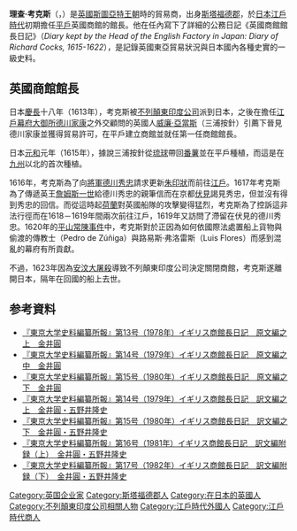 '''理查·考克斯'''（{{lang-en|Richard Cocks}}，{{bd|1566年|1月|1624年||}}）是[[英國|英國]][[斯圖亞特王朝|斯圖亞特王朝]]時的貿易商，出身[[斯塔福德郡|斯塔福德郡]]，於[[日本|日本]][[江戶時代|江戶時代]]初期擔任[[平戶|平戶]]英國商館的館長。他在任內寫下了詳細的公務日記《英國商館館長日記》（''Diary kept by the Head of the English Factory in Japan: Diary of Richard Cocks, 1615-1622''），是記錄英國東亞貿易狀況與日本國內各種史實的一級史料。

== 英國商館館長 ==
日本[[慶長|慶長]]十八年（1613年），考克斯被[[不列顛東印度公司|不列顛東印度公司]]派到日本，之後在擔任[[江戶幕府|江戶幕府]][[大御所_(江戶時代)|大御所]][[德川家康|德川家康]]之外交顧問的英國人[[三浦按針|威廉·亞當斯]]（三浦按針）引薦下晉見德川家康並獲得貿易許可，在平戶建立商館並就任第一任商館館長。

日本[[元和_(後水尾天皇)|元和]]元年（1615年），據說三浦按針從[[琉球國|琉球]]帶回[[番薯|番薯]]並在平戶種植，而這是在[[九州島|九州]]以北的首次種植。

1616年，考克斯為了向[[征夷大將軍|將軍]][[德川秀忠|德川秀忠]]請求更新[[朱印狀|朱印狀]]而前往[[江戶|江戶]]。1617年考克斯為了傳遞英王[[詹姆斯一世_(英格蘭)|詹姆斯一世]]給德川秀忠的親筆信而在京都[[伏見區|伏見]]謁見秀忠，但並沒有得到秀忠的回信。而從這時起[[荷蘭|荷蘭]]對英國船隊的攻擊變得猛烈，考克斯為了控訴這非法行徑而在1618－1619年間兩次前往江戶，1619年又訪問了滯留在伏見的德川秀忠。1620年的[[平山常陳事件|平山常陳事件]]中，考克斯對於正因為如何依國際法處置船上貨物與偷渡的傳教士{{link-es|佩德羅·德·蘇尼加-貝拉斯科|Pedro de Zúñiga y Velasco|佩德羅·德·蘇尼加}}（Pedro de Zúñiga）與路易斯·弗洛雷斯（Luis Flores）而感到混亂的幕府有所貢獻。

不過，1623年因為[[安汶大屠殺|安汶大屠殺]]導致不列顛東印度公司決定關閉商館，考克斯遂離開日本，隔年在回國的船上去世。

== 参考資料 ==
*[http://www.hi.u-tokyo.ac.jp/publication/syoho/13/pub_kaigai-uk-genbun-jou.html 『東京大学史料編纂所報』第13号（1978年）イギリス商館長日記　原文編之上　金井圓] {{Wayback|url=http://www.hi.u-tokyo.ac.jp/publication/syoho/13/pub_kaigai-uk-genbun-jou.html |date=20190306043958 }}
* [http://www.hi.u-tokyo.ac.jp/publication/syoho/14/pub_kaigai-uk-genbun-chu.html 『東京大学史料編纂所報』第14号（1979年）イギリス商館長日記　原文編之中　金井圓]
*[http://www.hi.u-tokyo.ac.jp/publication/syoho/15/pub_kaigai-uk-genbun-ge.html 『東京大学史料編纂所報』第15号（1980年）イギリス商館長日記　原文編之下　金井圓] {{Wayback|url=http://www.hi.u-tokyo.ac.jp/publication/syoho/15/pub_kaigai-uk-genbun-ge.html |date=20160305025811 }}
*[http://www.hi.u-tokyo.ac.jp/publication/syoho/14/pub_kaigai-uk-yaku-jou.html 『東京大学史料編纂所報』第14号（1979年）イギリス商館長日記　訳文編之上　金井圓・五野井隆史] {{Wayback|url=http://www.hi.u-tokyo.ac.jp/publication/syoho/14/pub_kaigai-uk-yaku-jou.html |date=20160305073307 }}
*[http://www.hi.u-tokyo.ac.jp/publication/syoho/15/pub_kaigai-uk-yaku-ge.html 『東京大学史料編纂所報』第15号（1980年）イギリス商館長日記　訳文編之下　金井圓・五野井隆史] {{Wayback|url=http://www.hi.u-tokyo.ac.jp/publication/syoho/15/pub_kaigai-uk-yaku-ge.html |date=20160305025841 }}
*[http://www.hi.u-tokyo.ac.jp/publication/syoho/16/pub_kaigai-uk-yaku-furoku-jou.html 『東京大学史料編纂所報』第16号（1981年）イギリス商館長日記　訳文編附録（上）　金井圓・五野井隆史]
*[http://www.hi.u-tokyo.ac.jp/publication/syoho/17/pub_kaigai-uk-yaku-furoku-ge.html 『東京大学史料編纂所報』第17号（1982年）イギリス商館長日記　訳文編附録（下）　金井圓・五野井隆史] {{Wayback|url=http://www.hi.u-tokyo.ac.jp/publication/syoho/17/pub_kaigai-uk-yaku-furoku-ge.html |date=20160304210435 }}

{{Authority control}}
{{DEFAULTSORT:Cocks, Richard}}
[[Category:英国企业家|Category:英国企业家]]
[[Category:斯塔福德郡人|Category:斯塔福德郡人]]
[[Category:在日本的英國人|Category:在日本的英國人]]
[[Category:不列顛東印度公司相關人物|Category:不列顛東印度公司相關人物]]
[[Category:江戶時代外國人|Category:江戶時代外國人]]
[[Category:江戶時代商人|Category:江戶時代商人]]